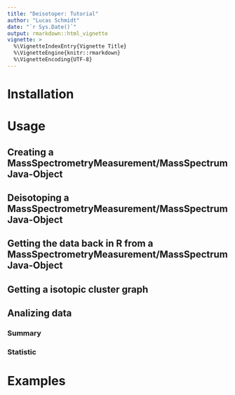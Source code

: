 ```yaml
---
title: "Deisotoper: Tutorial"
author: "Lucas Schmidt"
date: "`r Sys.Date()`"
output: rmarkdown::html_vignette
vignette: >
  %\VignetteIndexEntry{Vignette Title}
  %\VignetteEngine{knitr::rmarkdown}
  %\VignetteEncoding{UTF-8}
---
```



# Installation


# Usage

## Creating a MassSpectrometryMeasurement/MassSpectrum Java-Object

## Deisotoping a MassSpectrometryMeasurement/MassSpectrum Java-Object

## Getting the data back in R from a MassSpectrometryMeasurement/MassSpectrum Java-Object

## Getting a isotopic cluster graph

## Analizing data

### Summary

### Statistic


# Examples


